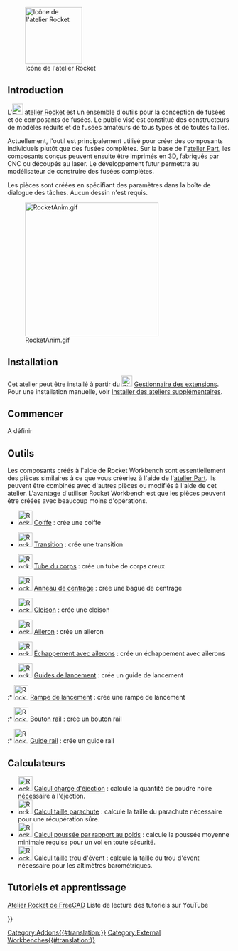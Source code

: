 <languages/>

[[File:RocketWorkbench.svg|thumb|128px|Icône de l'atelier Rocket]]

{{TOCright}}

== Introduction == 

L'[[File:RocketWorkbench.svg|24px]] [[Rocket_Workbench/fr|atelier Rocket]] est un ensemble d'outils pour la conception de fusées et de composants de fusées. Le public visé est constitué des constructeurs de modèles réduits et de fusées amateurs de tous types et de toutes tailles.

Actuellement, l'outil est principalement utilisé pour créer des composants individuels plutôt que des fusées complètes. Sur la base de l'[[Part_Workbench/fr|atelier Part]], les composants conçus peuvent ensuite être imprimés en 3D, fabriqués par CNC ou découpés au laser. Le développement futur permettra au modélisateur de construire des fusées complètes.

Les pièces sont créées en spécifiant des paramètres dans la boîte de dialogue des tâches. Aucun dessin n'est requis.

[[File:RocketAnim.gif|300px]]

== Installation ==

Cet atelier peut être installé à partir du [[Image:Std_AddonMgr.svg|24px]] [[Std_AddonMgr/fr|Gestionnaire des extensions]]. Pour une installation manuelle, voir [[Installing_more_workbenches/fr|Installer des ateliers supplémentaires]].

== Commencer ==

A définir

== Outils ==

Les composants créés à l'aide de Rocket Workbench sont essentiellement des pièces similaires à ce que vous créeriez à l'aide de l'[[Part_Workbench/fr|atelier Part]]. Ils peuvent être combinés avec d'autres pièces ou modifiés à l'aide de cet atelier. L'avantage d'utiliser Rocket Workbench est que les pièces peuvent être créées avec beaucoup moins d'opérations.

* [[Image:Rocket_NoseCone.svg|32px]] [[Rocket_NoseCone/fr|Coiffe]] : crée une coiffe

* [[Image:Rocket_Transition.svg|32px]] [[Rocket_Transition/fr|Transition]] : crée une transition

* [[Image:Rocket_BodyTube.svg|32px]] [[Rocket_BodyTube/fr|Tube du corps]] : crée un tube de corps creux

* [[Image:Rocket_CenteringRing.svg|32px]] [[Rocket_CenteringRing/fr|Anneau de centrage]] : crée une bague de centrage

* [[Image:Rocket_Bulkhead.svg|32px]] [[Rocket_Bulkhead/fr|Cloison]] : crée une cloison

* [[Image:Rocket_Fin.svg|32px]] [[Rocket_Fin/fr|Aileron]] : crée un aileron

* [[Image:Rocket_FinCan.svg|32px]] [[Rocket_FinCan/fr|Échappement avec ailerons]] : crée un échappement avec ailerons

* [[Image:Rocket_LaunchGuideComposite.png|32px]] [[Rocket_CompLaunchGuide/fr|Guides de lancement]] : crée un guide de lancement

:* [[Image:Rocket_LaunchLug.svg|32px]] [[Rocket_LaunchLug/fr|Rampe de lancement]] : crée une rampe de lancement

:* [[Image:Rocket_RailButton.svg|32px]] [[Rocket_RailButton/fr|Bouton rail]] : crée un bouton rail

:* [[Image:Rocket_RailGuide.svg|32px]] [[Rocket_RailGuide/fr|Guide rail]] : crée un guide rail

== Calculateurs ==

* [[Image:Rocket_Calculator.svg|32px]] [[Rocket_Ejection_Charge_Calculator/fr|Calcul charge d'éjection]] : calcule la quantité de poudre noire nécessaire à l'éjection.
* [[Image:Rocket_Calculator.svg|32px]] [[Rocket_Parachute_Size_Calculator/fr|Calcul taille parachute]] : calcule la taille du parachute nécessaire pour une récupération sûre.
* [[Image:Rocket_Calculator.svg|32px]] [[Rocket_Thrust_To_Weight_Calculator/fr|Calcul poussée par rapport au poids]] : calcule la poussée moyenne minimale requise pour un vol en toute sécurité.
* [[Image:Rocket_Calculator.svg|32px]] [[Rocket_Vent_Hole_Size_Calculator/fr|Calcul taille trou d'évent]] : calcule la taille du trou d'évent nécessaire pour les altimètres barométriques.

== Tutoriels et apprentissage ==

[https://youtube.com/playlist?list=PLIk8AsRj-ngQRr6uLD3DDJTBrLhJfF7eI Atelier Rocket de FreeCAD] Liste de lecture des tutoriels sur YouTube


{{Userdocnavi{{#translation:}}}}
[[Category:Addons{{#translation:}}]]
[[Category:External Workbenches{{#translation:}}]]